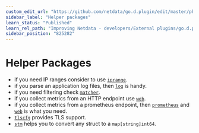 ```yaml
---
custom_edit_url: "https://github.com/netdata/go.d.plugin/edit/master/pkg/README.md"
sidebar_label: "Helper packages"
learn_status: "Published"
learn_rel_path: "Improving Netdata - developers/External plugins/go.d.plugin/Helper Packages"
sidebar_position: "825282"
---
```



# Helper Packages

- if you need IP ranges consider to
  use [`iprange`](/docs/improving-netdata---developers/external-plugins/go.d.plugin/helper-packages/iprange).
- if you parse an application log files, then [`log`](https://github.com/netdata/go.d.plugin/tree/master/pkg/logs) is
  handy.
- if you need filtering
  check [`matcher`](/docs/improving-netdata---developers/external-plugins/go.d.plugin/helper-packages/matcher).
- if you collect metrics from an HTTP endpoint use [`web`](https://github.com/netdata/go.d.plugin/tree/master/pkg/web).
- if you collect metrics from a prometheus endpoint,
  then [`prometheus`](https://github.com/netdata/go.d.plugin/tree/master/pkg/prometheus)
  and [`web`](/docs/improving-netdata---developers/external-plugins/go.d.plugin/helper-packages/web) is what you need.
- [`tlscfg`](/docs/improving-netdata---developers/external-plugins/go.d.plugin/helper-packages/tlscfg) provides TLS support.
- [`stm`](/docs/improving-netdata---developers/external-plugins/go.d.plugin/helper-packages/stm) helps you to convert any struct to a `map[string]int64`.
